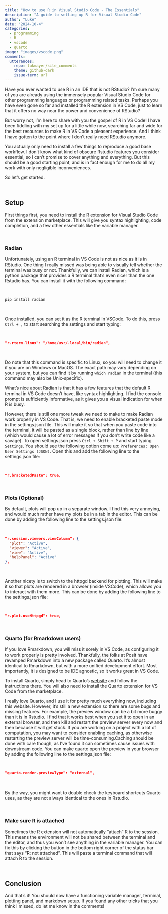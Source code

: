 ```yaml
---
title: "How to use R in Visual Studio Code - The Essentials"
description: "A guide to setting up R for Visual Studio Code"
author: "Luke"
date: "2024-10-4"
categories:
  - programming
  - R
  - vscode
  - quarto
image: "images/vscode.png" 
comments:
  utterances:
    repo: lukmayer/site_comments
    theme: github-dark
    issue-term: url
---
```


Have you ever wanted to use R in an IDE that is not RStudio?
I'm sure many of you are already using the immensely popular Visual Studio Code for other programming languages or programming related tasks.
Perhaps you have even gone so far and installed the R extension in VS Code, just to learn that it offers no way near the power and convenience of RStudio?

But worry not, I'm here to share with you the gospel of R in VS Code!
I have been fiddling with my set up for a little while now, searching far and wide for the best resources to make R in VS Code a pleasent experience.
And I think I have gotten to the point where I don't really need RStudio anymore.

You actually only need to install a few things to reproduce a good base workflow.
I don't know what kind of obscure Rstudio features you consider essential, so I can't promise to cover anything and everything.
But this should be a good starting point, and is in fact enough for me to do all my work with only negligible inconveniences.

So let's get started.

\

## Setup

First things first, you need to install the R extension for Visual Studio Code from the extension marketplace. This will give you syntax highlighting, code completion, and a few other essentials like the variable manager.

\

### Radian

Unfortunately, using an R terminal in VS Code is not as nice as it is in RStudio. One thing I really missed was being able to visually tell whether the terminal was busy or not. Thankfully, we can install Radian, which is a python package that provides a R terminal that's even nicer than the one Rstudio has. You can install it with the following command:

\

```bash
pip install radian
```

\

Once installed, you can set it as the R terminal in VSCode. To do this, press `Ctrl + ,` to start searching the settings and start typing: 

\

```json
"r.rterm.linux": "/home/usr/.local/bin/radian",
```

\

Do note that this command is specific to Linux, so you will need to change it if you are on Windows or MacOS. 
The exact path may vary depending on your system, but you can find it by running `which radian` in the terminal (this command may also be Unix-specific). 

What's nice about Radian is that it has a few features that the default R terminal in VS Code doesn't have, like syntax highlighting. I find the console prompt is sufficiently informative, as it gives you a visual indication for when R is busy.

However, there is still one more tweak we need to make to make Radian work properly in VS Code. That is, we need to enable bracketed paste mode in the settings.json file. This will make it so that when you paste code into the terminal, it will be pasted as a single block, rather than line by line (which would cause a lot of error messages if you don't write code like a savage). To open settings.json press `Ctrl + Shift + P` and start typing `Settings`. You should see the following option come up: `Preferences: Open User Settings (JSON)`. Open this and add the following line to the settings.json file:

\

```json
"r.bracketedPaste": true,
```

\

### Plots (Optional)

By default, plots will pop up in a separate window. I find this very annoying, and would much rather have my plots be in a tab in the editor.  This can be done by adding the following line to the settings.json file:

\

```json
"r.session.viewers.viewColumn": { 
  "plot": "Active",
  "viewer": "Active",
  "view": "Active",
  "helpPanel": "Active" 
},
```

\

Another nicety is to switch to the httpgd backend for plotting. This will make it so that plots are rendered in a browser (inside VSCode), which allows you to interact with them more. This can be done by adding the following line to the settings.json file:

\

```json
"r.plot.useHttpgd": true,
```

\

### Quarto (for Rmarkdown users)

If you love Rmarkdown, you will miss it sorely in VS Code, as configuring it to work properly is pretty involved. Thankfully, the folks at Posit have revamped Rmarkdown into a new package called Quarto. It's almost identical to Rmarkdown, but with a more unified development effort. Most importantly, it is designed to be IDE agnostic, so it works great in VS Code.

To install Quarto, simply head to Quarto's [website](https://quarto.org/) and follow the instructions there. You will also need to install the Quarto extension for VS Code from the marketplace.

I really love Quarto, and I use it for pretty much everything now, including this website. However, it's still a new extension so there are some bugs and missing features. For example, the preview window can be a bit more buggy than it is in Rstudio. I find that it works best when you set it to open in an external browser, and then kill and restart the preview server every now and then because it will get stuck. If you are working on a project with a lot of computation, you may want to consider enabling caching, as otherwise restarting the preview server will be time-consuming.Caching should be done with care though, as I've found it can sometimes cause issues with downstream code. You can make quarto open the preview in your browser by adding the following line to the settings.json file:

\

```json
"quarto.render.previewType": "external",
```

\

By the way, you might want to double check the keyboard shortcuts Quarto uses, as they are not always identical to the ones in Rstudio.

\

### Make sure R is attached

Sometimes the R extension will not automatically "attach" R to the session. This means the environment will not be shared between the terminal and the editor, and thus you won't see anything in the variable manager. You can fix this by clicking the button in the bottom right corner of the status bar that says "R: not attached". This will paste a terminal command that will attach R to the session. 

\

## Conclusion

And that's it! You should now have a functioning variable manager, terminal, plotting panel, and markdown setup. If you found any other tricks that you think I missed, do let me know in the comments!